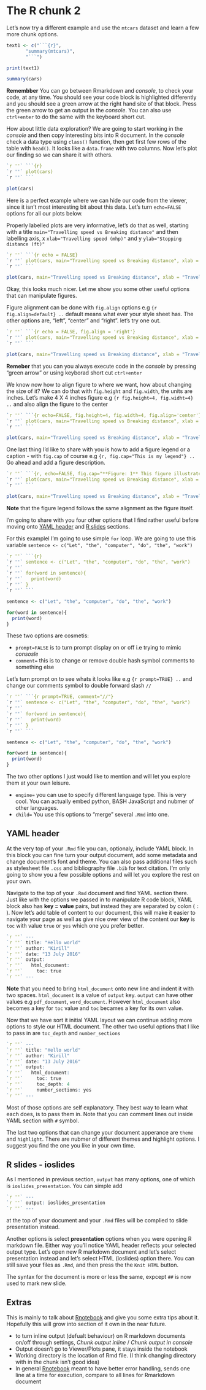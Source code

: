 # The R chunk 2

Let's now try a different example and use the `mtcars` dataset and learn a few more chunk options.

```r
text1 <- c("```{r}",
	   "summary(mtcars)",
	   "```")

print(text1)
```

```r
summary(cars)
```

**Remembber** You can go between Rmarkdown and _console_, to check your code, at any time. You should see your code block is highlighted differently and you should see a green arrow at the right hand site of that block. Press the green arrow to get an output in the _console_. You can also use `ctrl+enter` to do the same with the keyboard short cut.

How about little data exploration? We are going to start working in the _console_ and then copy interesting bits into R document. In the _console_ check a data type using `class()` function, then get first few rows of the table with `head()`. It looks like a `data.frame` with two columns. Now let's plot our finding so we can share it with others.

```r
`r ''` ```{r}
`r ''` plot(cars)
`r ''` ```
```

```r
plot(cars)
```

Here is a perfect example where we can hide our code from the viewer, since it isn't most interesting bit about this data. Let's turn `echo=FALSE` options for all our plots below.

Properly labelled plots are very informative, let's do that as well, starting with a title `main="Travelling speed vs Breaking distance"` and then labelling axis, x `xlab="Travelling speed (mhp)"` and y `ylab="Stopping distance (ft)"`

```r
`r ''` ```{r echo = FALSE}
`r ''` plot(cars, main="Travelling speed vs Breaking distance", xlab = "Travelling speed (mhp)", ylab="Stopping distance (ft)")
`r ''` ```
```

```r
plot(cars, main="Travelling speed vs Breaking distance", xlab = "Travelling speed (mhp)", ylab="Stopping distance (ft)")
```

Okay, this looks much nicer. Let me show you some other useful options that can manipulate figures.

Figure alignment can be done with `fig.align` options e.g ```{r fig.align=default} ..``` default means what ever your style sheet has. The other options are, "left", "center" and "right". let's try one out.

```r
`r ''` ```{r echo = FALSE, fig.align = 'right'}
`r ''` plot(cars, main="Travelling speed vs Breaking distance", xlab = "Travelling speed (mhp)", ylab="Stopping distance (ft)")
`r ''` ```
```

```r
plot(cars, main="Travelling speed vs Breaking distance", xlab = "Travelling speed (mhp)", ylab="Stopping distance (ft)")
```

**Remeber** that you can you always execute code in the _console_ by pressing "green arrow" or using keyborad short cut `ctrl+enter`

We know now how to align figure to where we want, how about changing the size of it? We can do that with `fig.height` and `fig.width`, the units are inches. Let's make 4 X 4 inches figure e.g ```{r fig.height=4, fig.widht=4} ..``` and also align the figure to the center

```r
`r ''` ```{r echo=FALSE, fig.height=4, fig.width=4, fig.align='center'}
`r ''` plot(cars, main="Travelling speed vs Breaking distance", xlab = "Travelling speed (mhp)", ylab="Stopping distance (ft)")
`r ''` ```
```

```r
plot(cars, main="Travelling speed vs Breaking distance", xlab = "Travelling speed (mhp)", ylab="Stopping distance (ft)")
```

One last thing I'd like to share with you is how to add a figure legend or a caption - with `fig.cap` of course e.g ```{r, fig.cap="This is my legend"} ..``` Go ahead and add a figure description.

```r
`r ''` ```{r, echo=FALSE, fig.cap="**Figure: 1** This figure illustrates breaking distance as a function of travelling speed"}
`r ''` plot(cars, main="Travelling speed vs Breaking distance", xlab = "Travelling speed (mhp)", ylab="Stopping distance (ft)")
`r ''` ```
```

```r
plot(cars, main="Travelling speed vs Breaking distance", xlab = "Travelling speed (mhp)", ylab="Stopping distance (ft)")
```

**Note** that the figure legend follows the same alignment as the figure itself.

I'm going to share with you four other options that I find rather useful before moving onto [YAML header](#yaml-header) and [R slides](#r-slides---ioslides) sections.

For this examplel I'm going to use simple `for` loop. We are going to use this variable `sentence <- c("Let", "the", "computer", "do", "the", "work")`

```r
`r ''` ```{r}
`r ''` sentence <- c("Let", "the", "computer", "do", "the", "work")
`r ''`
`r ''` for(word in sentence){
`r ''`   print(word)
`r ''` }
`r ''` ```
```

```r
sentence <- c("Let", "the", "computer", "do", "the", "work")

for(word in sentence){
  print(word)
}
```

These two options are cosmetis:

  - `prompt=FALSE` is to turn prompt display on or off i.e trying to mimic _consosle_
  - `comment=` this is to change or remove double hash symbol comments to something else

Let's turn prompt on to see whats it looks like e.g ```{r prompt=TRUE} ..``` and change our comments symbol to double forward slash `//`

```r
`r ''` ```{r prompt=TRUE, comment="//"}
`r ''` sentence <- c("Let", "the", "computer", "do", "the", "work")
`r ''`
`r ''` for(word in sentence){
`r ''`   print(word)
`r ''` }
`r ''` ```
```

```r
sentence <- c("Let", "the", "computer", "do", "the", "work")

for(word in sentence){
  print(word)
}
```

The two other options I just would like to mention and will let you explore them at your own leisure.

  - `engine=` you can use to specify different language type. This is very cool. You can actually embed python, BASH JavaScript and nubmer of other languages.
  - `child=` You use this options to "merge" several `.Rmd` into one.

## YAML header

At the very top of your `.Rmd` file you can, optionaly, include YAML block. In this block you can fine turn your output document, add some metadata and change document's font and theme. You can also pass additional files such as stylesheet file `.css` and bibliography file `.bib` for text citation. I'm only going to show you a few possible options and will let you explore the rest on your own.

Navigate to the top of your `.Rmd` document and find YAML section there. Just like with the options we passed in to manipulate R code block, YAML block also has **key = value** pairs, but instead they are separated by colon ( `:` ). Now let's add table of content to our document, this will make it easier to navigate your page as well as give nice over view of the content our **key** is `toc` with value `true` or `yes` which one you prefer better.

```r
`r ''` ---
`r ''` title: "Hello world"
`r ''` author: "Kirill"
`r ''` date: "13 July 2016"
`r ''` output:
`r ''`   html_document:
`r ''`     toc: true
`r ''` ---
```

**Note** that you need to bring `html_document` onto new line and indent it with two spaces. `html_document` is a value of `output` key. `output` can have other values e.g `pdf_document`, `word_document`. However `html_document` also becomes a key for `toc` value and `toc` becames a key for its own value.

Now that we have sort it initial YAML layout we can continue adding more options to style our HTML document. The other two useful options that I like to pass in are `toc_depth` and `number_sections`

```r
`r ''` ---
`r ''` title: "Hello world"
`r ''` author: "Kirill"
`r ''` date: "13 July 2016"
`r ''` output:
`r ''`   html_document:
`r ''`     toc: true
`r ''`     toc_depth: 4
`r ''`     number_sections: yes
`r ''` ---
```

Most of those options are self explanatory. They best way to learn what each does, is to pass them in. Note that you can comment lines out inside YAML section with `#` symbol.

The last two options that can change your document apperance are `theme` and `highlight`. There are nubmer of different themes and highlight options. I suggest you find the one you like in your own time.

## R slides - ioslides

As I mentioned in previous section, `output` has many options, one of which is `ioslides_presentation`. You can simple add

```r
`r ''` ---
`r ''` output: ioslides_presentation
`r ''` ---
```

at the top of your document and your `.Rmd` files will be complied to slide presentation instead.

Another options is select **presentation** options when you were opening R markdown file. Either way you'll notice YAML header reflects your selected output type.
Let's open new R markdown document and let's select presentation instead and let's select HTML (ioslides) option there. You can still save your files as `.Rmd`, and then press the\ the `Knit HTML` button.

The syntax for the document is more or less the same, expcept `##` is now used to mark new slide.

## Extras

This is mainly to talk about [Rnotebook](https://rmarkdown.rstudio.com/r_notebooks.html) and give you some extra tips about it. Hopefully this will grow into section of it own in the near future.

- to turn inline output (defualt behaviour) on R markdown documents on/off through settings, _Chunk output inline_ / _Chunk output in console_
- Output doesn't go to Viewer/Plots pane, it stays inside the notebook
- Working directory is the location of Rmd file. (I think changing directory with in the chunk isn't good idea)
- In general [Rnotebook](https://rmarkdown.rstudio.com/r_notebooks.html) meant to have better error handling, sends one line at a time for execution, compare to all lines for Rmarkdown document

